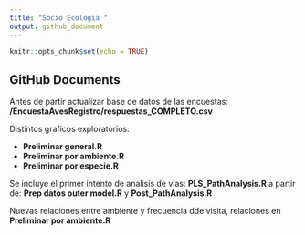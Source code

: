 ```yaml
---
title: "Socio Ecologia "
output: github_document
---
```


```r
knitr::opts_chunk$set(echo = TRUE)
```

## GitHub Documents

Antes de partir actualizar base de datos de las encuestas: **/EncuestaAvesRegistro/respuestas_COMPLETO.csv**

Distintos graficos exploratorios: 

- **Preliminar general.R**
- **Preliminar por ambiente.R**
- **Preliminar por especie.R**

Se incluye el primer intento de analisis de vías:
**PLS_PathAnalysis.R** a partir de:  **Prep datos outer model.R** y  **Post_PathAnalysis.R**



Nuevas relaciones entre ambiente y frecuencia dde visita, relaciones en **Preliminar por ambiente.R**